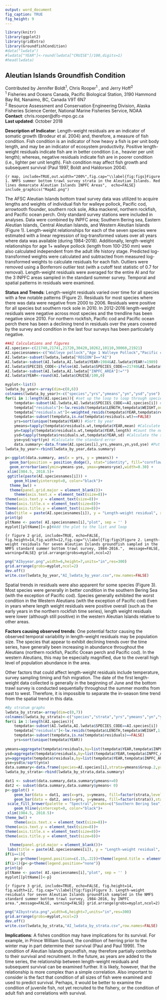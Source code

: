 ```yaml
---
output: word_document
fig_caption: TRUE
fig_height: 9
---
```


```r
library(knitr)
library(ggplot2)
library(gridExtra)
library(GroundfishCondition)
#data("lwdata")
#lwdata["YEAR"]<-round(lwdata["CRUISE"]/100,digits=1)
#head(lwdata)

```

## Aleutian Islands Groundfish Condition
Contributed by Jennifer Boldt^1^, Chris Rooper^1^ , and Jerry Hoff^2^   
^1^ Fisheries and Oceans Canada, Pacific Biological Station, 3190 Hammond Bay Rd, Nanaimo, BC, Canada V9T 6N7  
^2^ Resource Assessment and Conservation Engineering Division, Alaska Fisheries Science Center, National Marine Fisheries Service, NOAA  
**Contact**: chris.rooper@dfo-mpo.gc.ca  
**Last updated**:  October 2018

**Description of Indicator**: Length-weight residuals are an indicator of somatic growth (Brodeur et al. 2004) and, therefore, a measure of fish condition. Fish condition is an indicator of how heavy a fish is per unit body length, and may be an indicator of ecosystem productivity. Positive length-weight residuals indicate fish are in better condition (i.e., heavier per unit length); whereas, negative residuals indicate fish are in poorer condition (i.e., lighter per unit length). Fish condition may affect fish growth and subsequent survival (Paul 1997, Boldt and Haldorson 2004).

```{r map, include=TRUE,out.width="200%",fig.cap="\\label{fig:figs}Figure 1. NMFS summer bottom trawl survey strata in the Aleutian Islands. Red lines demarcate Aleutian Islands INPFC Areas",  echo=FALSE}
include_graphics("MapAI.png") 
```

The AFSC Aleutian Islands bottom trawl survey data was utilized to acquire lengths and weights of individual fish for walleye pollock, Pacific cod, arrowtooth flounder, southern rock sole, Atka mackerel, northern rockfish, and Pacific ocean perch.  Only standard survey stations were included in analyses.  Data were combined by INPFC area; Southern Bering sea, Eastern Aleutian Islands, Central Aleutian Islands, and Western Aleutian Islands (Figure 1). Length-weight relationships for each of the seven species were estimated with a linear regression of log-transformed values over all years where data was available (during 1984-2018). Additionally, length-weight relationships for age 1+ walleye pollock (length from 100-250 mm) were also calculated independent from the adult life history stage. Predicted log-transformed weights were calculated and subtracted from measured log-transformed weights to calculate residuals for each fish. Outliers were removed using a Bonferroni outlier test (with a cutoff test statistic of 0.7 for removal). Length-weight residuals were averaged for the entire AI and for the 3 INPFC areas sampled in the standard summer survey.  Temporal and spatial patterns in residuals were examined.  

**Status and Trends**: Length-weight residuals varied over time for all species with a few notable patterns (Figure 2).  Residuals for most species where there was data were negative from 2000 to 2006.  Residuals were positive for all species but southern rock sole in 2010. In 2012-2016 length-weight residuals were negative across most species and the trendline has been negative since 2010. For northern rockfish, Pacific cod and Pacific ocean perch there has been a declining trend in residuals over the years covered by the survey and condition in the last four surveys has been particularly negative. 



```r
##AI Calculations and figures
AI.species<-c(21740,21741,21720,30420,10262,10110,30060,21921)
AI.speciesnames<-c("Walleye pollock","Age 1 Walleye Pollock","Pacific cod","Northern rockfish","Southern rock sole","Arrowtooth flounder","Pacific Ocean perch","Atka mackerel")
AI.lwdata<-subset(lwdata,lwdata["REGION"]=="AI")
AI.lwdata<-subset(AI.lwdata,AI.lwdata$YEAR>1984&AI.lwdata$YEAR!=1989)
AI.lwdata$SPECIES_CODE<-ifelse(AI.lwdata$SPECIES_CODE==21740&AI.lwdata$LENGTH<250&AI.lwdata$LENGTH>=100, 21741, AI.lwdata$SPECIES_CODE)
AI.lwdata<-subset(AI.lwdata,AI.lwdata["INPFC_AREA"]!="")
AI.lwdata$YEAR<-round(AI.lwdata$CRUISE/100,0)

myplot<-list()
lwdata_by_year<-array(dim=c(0,6))
colnames(lwdata_by_year)<-c("species","yrs","ymeans","yn","ysd","yse")
for(i in 1:length(AI.species)){ #set up the loop to loop through species
	tempdata<-subset(AI.lwdata,AI.lwdata$SPECIES_CODE==AI.species[i]) #subset the data to the species of interest
	tempdata["residuals"]<-lw.resids(tempdata$LENGTH,tempdata$WEIGHT,outlier.rm=TRUE)
	tempdata["residuals.wt"]<-weighted_resids(tempdata$YEAR,tempdata$residuals,tempdata$BOTTOM_DEPTH)
	tempdata<-subset(tempdata,is.na(tempdata$residuals.wt)==FALSE) 
	yrs=sort(unique(tempdata$YEAR)) #Sort by year
	ymeans=tapply(tempdata$residuals.wt,tempdata$YEAR,mean) #Calculate mean by year
	yn=tapply(tempdata$residuals.wt,tempdata$YEAR,length) #Count the number of observations by year
	ysd=tapply(tempdata$residuals.wt,tempdata$YEAR,sd) #Calculate the sd of the mean by year
	yse=ysd/sqrt(yn) #Calculate the standard error
	data.summary<-data.frame(AI.species[i],yrs,ymeans,yn,ysd,yse) #Put the mean, SE and year into a data frame for plotting
lwdata_by_year<-rbind(lwdata_by_year,data.summary)

p<-ggplot(data.summary, aes(x = yrs, y = ymeans)) +  
  geom_bar(position = position_dodge(), stat="identity", fill="cornflowerblue",col="black", width=1) + 
  geom_errorbar(aes(ymin=ymeans-yse, ymax=ymeans+yse),width=0.30) +
 xlim(1984.5, 2018.5)+
 ggtitle(paste(AI.speciesnames[i])) + 
	geom_hline(yintercept=0, color="black")+
  theme_bw() +
  theme(panel.grid.major = element_blank())+
	theme(axis.text.x = element_text(size=8))+
theme(axis.text.y = element_text(size=8))+
theme(axis.title.x = element_text(size=8))+
theme(axis.title.y = element_text(size=8))+
labs(title = paste(AI.speciesnames[i]), y = "Length-weight residual", x = "Year")
print(p)
pltName <- paste( AI.speciesnames[i],"plot", sep = '' )
myplot[[pltName]]<-p}#Add the plot to the list and loop

```

```{r figure 2 grid, include=TRUE, echo=FALSE, fig.height=14,fig.width=12,fig.cap="\\label{fig:figs}Figure 2. Length-weight residuals for seven Aleutian Islands groundfish sampled in the NMFS standard summer bottom trawl survey, 1984-2016.",  message=FALSE, warning=FALSE}
grid.arrange(grobs=myplot,ncol=2)
```

```r
png("AIbyyear.png",width=6,height=7,units="in",res=300)
grid.arrange(grobs=myplot,ncol=2)
dev.off()
write.csv(lwdata_by_year,"AI_lwdata_by_year.csv",row.names=FALSE)
```

Spatial trends in residuals were also apparent for some species (Figure 3).  Most species were generally in better condition in the southern Bering Sea (with the exception of Pacific cod). Species generally exhibited the worst condition in the Western Aleutians (with the exception of Pacific cod) Even in years where length weight residuals were positive overall (such as the early years in the northern rockfish time series), length weight residuals were lower (although still positive) in the western Aleutian Islands relative to other areas. 

**Factors causing observed trends**: One potential factor causing the observed temporal variability in length-weight residuals may be population size. The species that appear to exhibit declining trends over the time series, have generally been increasing in abundance throughout the Aleutians (northern rockfish, Pacific Ocean perch and Pacific cod). In the western Aleutians, this may be especially magnified, due to the overall high level of population abundance in the area.

Other factors that could affect length-weight residuals include temperature, survey sampling timing and fish migration.  The date of the first length-weight data collected is generally in the beginning of June and the bottom trawl survey is conducted sequentially throughout the summer months from east to west. Therefore, it is impossible to separate the in-season time trend from the spatial trend in this data. 


```r
#By stratum graphs
lwdata_by_strata<-array(dim=c(0,7))
colnames(lwdata_by_strata)<-c("species","strata","yrs","ymeans","yn","ysd","yse")
for(i in 1:length(AI.species)){
	tempdata<-subset(AI.lwdata,AI.lwdata$SPECIES_CODE==AI.species[i])
	tempdata["residuals"]<-lw.resids(tempdata$LENGTH,tempdata$WEIGHT,1,T$U)
	tempdata<-subset(tempdata,is.na(tempdata$residuals)==FALSE)
	yrs=sort(unique(tempdata$YEAR))
	
ymeans=aggregate(tempdata$residuals,by=list(tempdata$YEAR,tempdata$INPFC_AREA),mean)
ysd=aggregate(tempdata$residuals,by=list(tempdata$YEAR,tempdata$INPFC_AREA),sd)
yn=aggregate(tempdata$residuals,by=list(tempdata$YEAR,tempdata$INPFC_AREA),length)
yse=ysd$x/sqrt(yn$x)
data.summary<-data.frame(species=AI.species[i],strata=ymeans$Group.2,yrs=ymeans$Group.1,ymeans=ymeans$x,yn=yn$x,ysd=ysd$x,yse=yse)
lwdata_by_strata<-rbind(lwdata_by_strata,data.summary)

dat1 <- subset(data.summary,data.summary$ymeans>=0)
dat2 <- subset(data.summary,data.summary$ymeans< 0)
p<-ggplot() +
	geom_bar(data = dat1, aes(x=yrs, y=ymeans, fill=factor(strata,levels= c("Southern Bering Sea","Eastern Aleutians","Central Aleutians","Western Aleutians"))),stat = "identity",col="black",width=1) +
    geom_bar(data = dat2, aes(x=yrs, y=ymeans, fill=factor(strata)),stat = "identity",col="black",width=1)+
 scale_fill_brewer(palette = "Spectral",breaks=c("Southern Bering Sea","Eastern Aleutians","Central Aleutians","Western Aleutians"))+
	geom_hline(yintercept=0, color="black")+
 xlim(1984.5, 2018.5)+
theme_bw() +
	theme(axis.text.x = element_text(size=8))+
theme(axis.text.y = element_text(size=8))+
theme(axis.title.x = element_text(size=8))+
theme(axis.title.y = element_text(size=8))+

  theme(panel.grid.major = element_blank())+
 labs(title = paste(AI.speciesnames[i]), y = "Length-weight residual", x = "Year", fill = "")
if(i==1){
    p<-p+theme(legend.position=c(.15,.22))+theme(legend.title = element_blank())+theme(legend.text = element_text(size = 8))}
if(i>1){p<-p+theme(legend.position="none")}
print(p)
pltName <- paste( AI.speciesnames[i],"plot", sep = '' )
myplot[[pltName]]<-p}

```

```{r figure 3 grid, include=TRUE, echo=FALSE, fig.height=14, fig.width=12, fig.cap="\\label{fig:figs}Figure 3. Length-weight residuals for seven Aleutian Islands groundfish sampled in the NMFS standard summer bottom trawl survey, 1984-2016, by INPFC area.",message=FALSE, warning=FALSE}
grid.arrange(grobs=myplot,ncol=2)
```

```r
png("AIbystrata.png",width=6,height=7,units="in",res=300)
grid.arrange(grobs=myplot,ncol=2)
dev.off()
write.csv(lwdata_by_strata,"AI_lwdata_by_strata.csv",row.names=FALSE)
```

**Implications**: A fishes condition may have implications for its survival.  For example, in Prince William Sound, the condition of herring prior to the winter may in part determine their survival (Paul and Paul 1999).  The condition of Aleutian Islands groundfish, may therefore partially contribute to their survival and recruitment. In the future, as years are added to the time series, the relationship between length-weight residuals and subsequent survival can be examined further.  It is likely, however, that the relationship is more complex than a simple correlation.  Also important to consider is the fact that condition of all sizes of fish were examined and used to predict survival.  Perhaps, it would be better to examine the condition of juvenile fish, not yet recruited to the fishery, or the condition of adult fish and correlations with survival.  